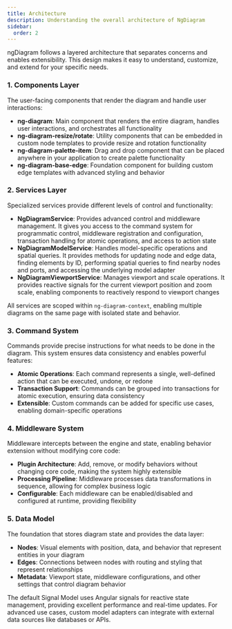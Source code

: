 ```yaml
---
title: Architecture
description: Understanding the overall architecture of NgDiagram
sidebar:
  order: 2
---
```


ngDiagram follows a layered architecture that separates concerns and enables extensibility. This design makes it easy to understand, customize, and extend for your specific needs.

### 1. Components Layer

The user-facing components that render the diagram and handle user interactions:

- **ng-diagram**: Main component that renders the entire diagram, handles user interactions, and orchestrates all functionality
- **ng-diagram-resize/rotate**: Utility components that can be embedded in custom node templates to provide resize and rotation functionality
- **ng-diagram-palette-item**: Drag and drop component that can be placed anywhere in your application to create palette functionality
- **ng-diagram-base-edge**: Foundation component for building custom edge templates with advanced styling and behavior

### 2. Services Layer

Specialized services provide different levels of control and functionality:

- **NgDiagramService**: Provides advanced control and middleware management. It gives you access to the command system for programmatic control, middleware registration and configuration, transaction handling for atomic operations, and access to action state
- **NgDiagramModelService**: Handles model-specific operations and spatial queries. It provides methods for updating node and edge data, finding elements by ID, performing spatial queries to find nearby nodes and ports, and accessing the underlying model adapter
- **NgDiagramViewportService**: Manages viewport and scale operations. It provides reactive signals for the current viewport position and zoom scale, enabling components to reactively respond to viewport changes

All services are scoped within `ng-diagram-context`, enabling multiple diagrams on the same page with isolated state and behavior.

### 3. Command System

Commands provide precise instructions for what needs to be done in the diagram. This system ensures data consistency and enables powerful features:

- **Atomic Operations**: Each command represents a single, well-defined action that can be executed, undone, or redone
- **Transaction Support**: Commands can be grouped into transactions for atomic execution, ensuring data consistency
- **Extensible**: Custom commands can be added for specific use cases, enabling domain-specific operations

### 4. Middleware System

Middleware intercepts between the engine and state, enabling behavior extension without modifying core code:

- **Plugin Architecture**: Add, remove, or modify behaviors without changing core code, making the system highly extensible
- **Processing Pipeline**: Middleware processes data transformations in sequence, allowing for complex business logic
- **Configurable**: Each middleware can be enabled/disabled and configured at runtime, providing flexibility

### 5. Data Model

The foundation that stores diagram state and provides the data layer:

- **Nodes**: Visual elements with position, data, and behavior that represent entities in your diagram
- **Edges**: Connections between nodes with routing and styling that represent relationships
- **Metadata**: Viewport state, middleware configurations, and other settings that control diagram behavior

The default Signal Model uses Angular signals for reactive state management, providing excellent performance and real-time updates. For advanced use cases, custom model adapters can integrate with external data sources like databases or APIs.
